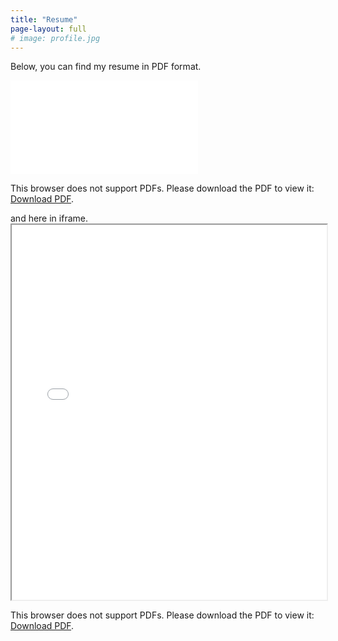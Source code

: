 ```yaml
---
title: "Resume"
page-layout: full
# image: profile.jpg
---
```


Below, you can find my resume in PDF format.

<object data="/posts/resume/CV_Bauke_Brenninkmeijer.pdf" type="application/pdf" width="1400px" height="1000px">
    <embed src="/posts/resume/CV_Bauke_Brenninkmeijer.pdf">
        <p>This browser does not support PDFs. Please download the PDF to view it: <a href="/posts/resume/CV_Bauke_Brenninkmeijer.pdf">Download PDF</a>.</p>
    </embed>
</object>


and here in iframe.
<iframe src="/posts/resume/CV_Bauke_Brenninkmeijer.pdf" width="100%" height="600px">
    This browser does not support PDFs. Please download the PDF to view it: <a href="/posts/resume/CV_Bauke_Brenninkmeijer.pdf">Download PDF</a>.
</iframe>

<object data="/posts/resume/CV_Bauke_Brenninkmeijer.pdf" type="application/pdf" width="100%" height="600px">
    <p>This browser does not support PDFs. Please download the PDF to view it: <a href="/path/to/pdf.pdf">Download PDF</a>.</p>
</object>